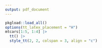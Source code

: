 ```yaml
---
output: pdf_document
---
```


```r
pkgload::load_all()
options(tt_latex_placement = "H")
mtcars[1:5, 1:4] |>
  tt() |>
  style_tt(2, 2, colspan = 3, align = "c")

```


